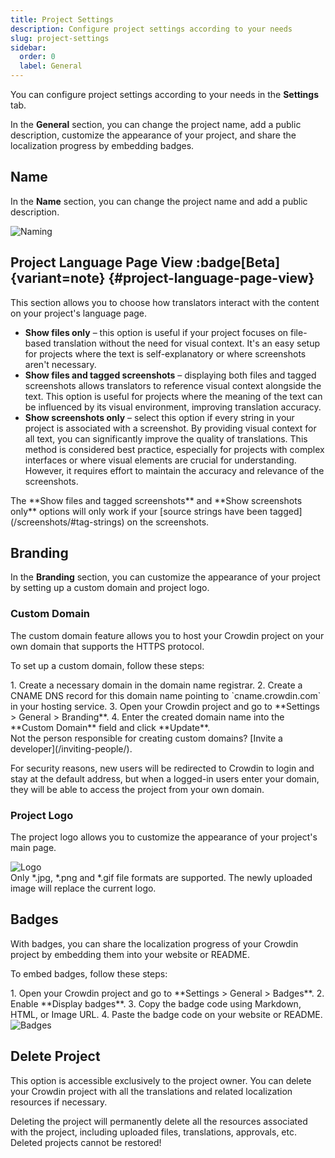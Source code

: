 ```yaml
---
title: Project Settings
description: Configure project settings according to your needs
slug: project-settings
sidebar:
  order: 0
  label: General
---
```



You can configure project settings according to your needs in the **Settings** tab.

In the **General** section, you can change the project name, add a public description, customize the appearance of your project, and share the localization progress by embedding badges.

## Name

In the **Name** section, you can change the project name and add a public description.

<Image src={naming} alt="Naming" />

## Project Language Page View :badge[Beta]{variant=note} {#project-language-page-view}

This section allows you to choose how translators interact with the content on your project's language page.

- **Show files only** &ndash; this option is useful if your project focuses on file-based translation without the need for visual context. It's an easy setup for projects where the text is self-explanatory or where screenshots aren't necessary.
- **Show files and tagged screenshots** &ndash; displaying both files and tagged screenshots allows translators to reference visual context alongside the text. This option is useful for projects where the meaning of the text can be influenced by its visual environment, improving translation accuracy.
- **Show screenshots only** &ndash; select this option if every string in your project is associated with a screenshot. By providing visual context for all text, you can significantly improve the quality of translations. This method is considered best practice, especially for projects with complex interfaces or where visual elements are crucial for understanding. However, it requires effort to maintain the accuracy and relevance of the screenshots.

<Aside title="Prerequisites">
  The **Show files and tagged screenshots** and **Show screenshots only** options will only work if your [source strings have been tagged](/screenshots/#tag-strings) on the screenshots.
</Aside>

## Branding

In the **Branding** section, you can customize the appearance of your project by setting up a custom domain and project logo.

### Custom Domain

The custom domain feature allows you to host your Crowdin project on your own domain that supports the HTTPS protocol.

To set up a custom domain, follow these steps:

<Steps>
  1. Create a necessary domain in the domain name registrar.
  2. Create a CNAME DNS record for this domain name pointing to `cname.crowdin.com` in your hosting service.
  3. Open your Crowdin project and go to **Settings > General > Branding**.
  4. Enter the created domain name into the **Custom Domain** field and click **Update**.
</Steps>

<Aside type="tip">
  Not the person responsible for creating custom domains? [Invite a developer](/inviting-people/).
</Aside>

For security reasons, new users will be redirected to Crowdin to login and stay at the default address, but when a logged-in users enter your domain, they will be able to access the project from your own domain.

### Project Logo

The project logo allows you to customize the appearance of your project's main page.

<Image src={logo} alt="Logo" />

<Aside>
  Only *.jpg, *.png and *.gif file formats are supported. The newly uploaded image will replace the current logo.
</Aside>

## Badges

With badges, you can share the localization progress of your Crowdin project by embedding them into your website or README.

To embed badges, follow these steps:

<Steps>
  1. Open your Crowdin project and go to **Settings > General > Badges**.
  2. Enable **Display badges**.
  3. Copy the badge code using Markdown, HTML, or Image URL.
  4. Paste the badge code on your website or README.
</Steps>

<Image src={badges} alt="Badges" />

<LinkCard
  title="Badges & Status Images"
  description="Badges & Status Images application allows to generate badges, charts, and additional graphics for each language in your Crowdin Project."
  href="https://store.crowdin.com/bds"
  target="_blank"
/>

## Delete Project

This option is accessible exclusively to the project owner. You can delete your Crowdin project with all the translations and related localization resources if necessary.

<Aside type="danger">
  Deleting the project will permanently delete all the resources associated with the project, including uploaded files, translations, approvals, etc. Deleted projects cannot be restored!
</Aside>
